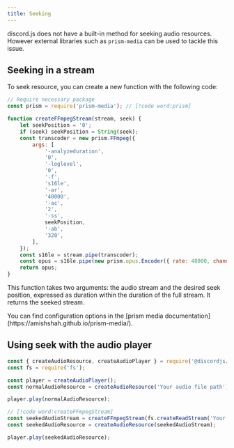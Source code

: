 ```yaml
---
title: Seeking
---
```


discord.js does not have a built-in method for seeking audio resources. However external libraries such as `prism-media` can be used to tackle this issue.

## Seeking in a stream

To seek resource, you can create a new function with the following code:

```js
// Require necessary package
const prism = require('prism-media'); // [!code word:prism]

function createFFmpegStream(stream, seek) {
	let seekPosition = '0';
	if (seek) seekPosition = String(seek);
	const transcoder = new prism.FFmpeg({
		args: [
			'-analyzeduration',
			'0',
			'-loglevel',
			'0',
			'-f',
			's16le',
			'-ar',
			'48000',
			'-ac',
			'2',
			'-ss',
			seekPosition,
			'-ab',
			'320',
		],
	});
	const s16le = stream.pipe(transcoder);
	const opus = s16le.pipe(new prism.opus.Encoder({ rate: 48000, channels: 2, frameSize: 960 }));
	return opus;
}
```

This function takes two arguments: the audio stream and the desired seek position, expressed as duration within the duration of the full stream. It returns the seeked stream.

<Callout>
	You can find configuration options in the [prism media documentation](https://amishshah.github.io/prism-media/).
</Callout>

## Using seek with the audio player

```js
const { createAudioResource, createAudioPlayer } = require('@discordjs/voice');
const fs = require('fs');

const player = createAudioPlayer();
const normalAudioResource = createAudioResource('Your audio file path');

player.play(normalAudioResource);

// [!code word:createFFmpegStream]
const seekedAudioStream = createFFmpegStream(fs.createReadStream('Your audio file path'), 10); // Seek to 10s
const seekedAudioResource = createAudioResource(seekedAudioStream);

player.play(seekedAudioResource);
```
